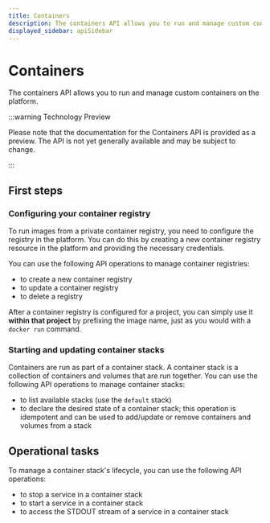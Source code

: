 ```yaml
---
title: Containers
description: The containers API allows you to run and manage custom containers on the platform.
displayed_sidebar: apiSidebar
---
```



# Containers

The containers API allows you to run and manage custom containers on the platform.

:::warning Technology Preview

Please note that the documentation for the Containers API is provided as a preview. The API is not yet generally available and may be subject to change.

:::

## First steps

### Configuring your container registry

To run images from a private container registry, you need to configure the registry in the platform. You can do this by creating a new container registry resource in the platform and providing the necessary credentials.

You can use the following API operations to manage container registries:

<!-- prettier-ignore -->
- <OperationLink operation="container-create-registry" apiVersion="v2-preview" /> to create a new container registry
- <OperationLink operation="container-update-registry" apiVersion="v2-preview" /> to update a container registry
- <OperationLink operation="container-delete-registry" apiVersion="v2-preview" /> to delete a registry

After a container registry is configured for a project, you can simply use it **within that project** by prefixing the image name, just as you would with a `docker run` command.

### Starting and updating container stacks

Containers are run as part of a container stack. A container stack is a collection of containers and volumes that are run together. You can use the following API operations to manage container stacks:

<!-- prettier-ignore -->
- <OperationLink operation="container-list-stacks" apiVersion="v2-preview" /> to list available stacks (use the `default` stack)
- <OperationLink operation="container-declare-stack" apiVersion="v2-preview" /> to declare the desired state of a container stack; this operation is idempotent and can be used to add/update or remove containers and volumes from a stack

## Operational tasks

To manage a container stack's lifecycle, you can use the following API operations:

<!-- prettier-ignore -->
- <OperationLink operation="container-stop-service" apiVersion="v2-preview" /> to stop a service in a container stack
- <OperationLink operation="container-start-service" apiVersion="v2-preview" /> to start a service in a container stack
- <OperationLink operation="container-get-service-logs" apiVersion="v2-preview" /> to access the STDOUT stream of a service in a container stack

<OperationDocCardList apiVersion="v2-preview" tag="Container" />
